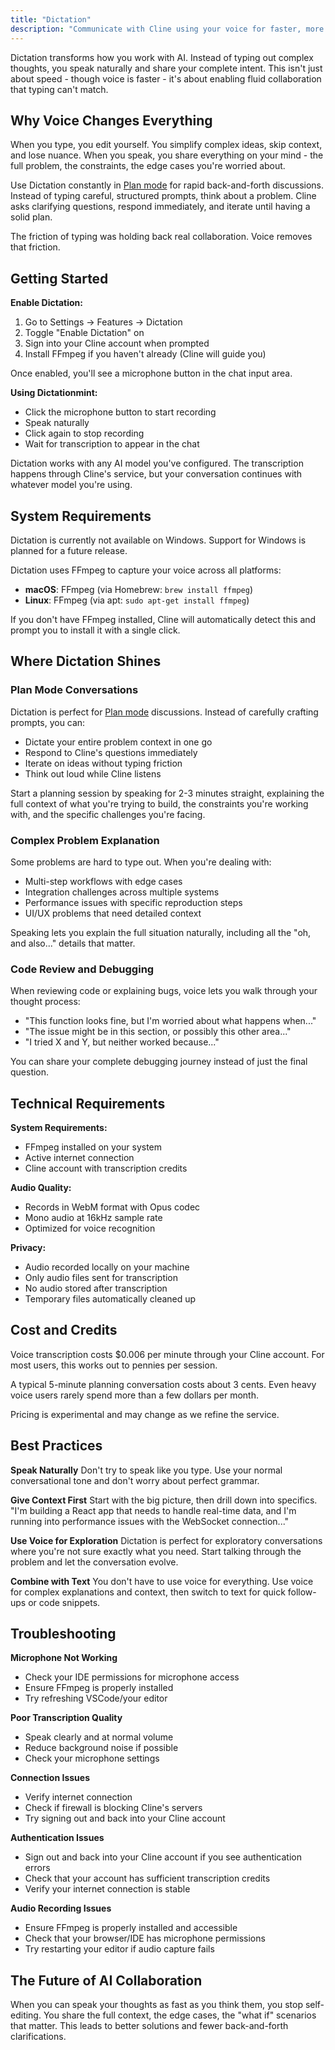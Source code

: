 ```yaml
---
title: "Dictation"
description: "Communicate with Cline using your voice for faster, more natural AI collaboration"
---
```


Dictation transforms how you work with AI. Instead of typing out complex thoughts, you speak naturally and share your complete intent. This isn't just about speed - though voice is faster - it's about enabling fluid collaboration that typing can't match.

## Why Voice Changes Everything

When you type, you edit yourself. You simplify complex ideas, skip context, and lose nuance. When you speak, you share everything on your mind - the full problem, the constraints, the edge cases you're worried about.

Use Dictation constantly in [Plan mode](/features/plan-and-act) for rapid back-and-forth discussions. Instead of typing careful, structured prompts, think about a problem. Cline asks clarifying questions, respond immediately, and iterate until having a solid plan.

The friction of typing was holding back real collaboration. Voice removes that friction.

## Getting Started

**Enable Dictation:**
1. Go to Settings → Features → Dictation
2. Toggle "Enable Dictation" on
3. Sign into your Cline account when prompted
4. Install FFmpeg if you haven't already (Cline will guide you)

Once enabled, you'll see a microphone button in the chat input area.

**Using Dictationmint:**
- Click the microphone button to start recording
- Speak naturally
- Click again to stop recording
- Wait for transcription to appear in the chat

<Tip>
Dictation works with any AI model you've configured. The transcription happens through Cline's service, but your conversation continues with whatever model you're using.
</Tip>

## System Requirements

<Note>
Dictation is currently not available on Windows. Support for Windows is planned for a future release.
</Note>

Dictation uses FFmpeg to capture your voice across all platforms:

- **macOS**: FFmpeg (via Homebrew: `brew install ffmpeg`)
- **Linux**: FFmpeg (via apt: `sudo apt-get install ffmpeg`)

If you don't have FFmpeg installed, Cline will automatically detect this and prompt you to install it with a single click.

## Where Dictation Shines

### Plan Mode Conversations

Dictation is perfect for [Plan mode](/features/plan-and-act) discussions. Instead of carefully crafting prompts, you can:

- Dictate your entire problem context in one go
- Respond to Cline's questions immediately
- Iterate on ideas without typing friction
- Think out loud while Cline listens

Start a planning session by speaking for 2-3 minutes straight, explaining the full context of what you're trying to build, the constraints you're working with, and the specific challenges you're facing.

### Complex Problem Explanation

Some problems are hard to type out. When you're dealing with:
- Multi-step workflows with edge cases
- Integration challenges across multiple systems  
- Performance issues with specific reproduction steps
- UI/UX problems that need detailed context

Speaking lets you explain the full situation naturally, including all the "oh, and also..." details that matter.

### Code Review and Debugging

When reviewing code or explaining bugs, voice lets you walk through your thought process:
- "This function looks fine, but I'm worried about what happens when..."
- "The issue might be in this section, or possibly this other area..."
- "I tried X and Y, but neither worked because..."

You can share your complete debugging journey instead of just the final question.

## Technical Requirements

**System Requirements:**
- FFmpeg installed on your system
- Active internet connection
- Cline account with transcription credits

**Audio Quality:**
- Records in WebM format with Opus codec
- Mono audio at 16kHz sample rate
- Optimized for voice recognition

**Privacy:**
- Audio recorded locally on your machine
- Only audio files sent for transcription
- No audio stored after transcription
- Temporary files automatically cleaned up

## Cost and Credits

Voice transcription costs $0.006 per minute through your Cline account. For most users, this works out to pennies per session.

A typical 5-minute planning conversation costs about 3 cents. Even heavy voice users rarely spend more than a few dollars per month.

<Note>
Pricing is experimental and may change as we refine the service.
</Note>

## Best Practices

**Speak Naturally**
Don't try to speak like you type. Use your normal conversational tone and don't worry about perfect grammar.

**Give Context First**
Start with the big picture, then drill down into specifics. "I'm building a React app that needs to handle real-time data, and I'm running into performance issues with the WebSocket connection..."

**Use Voice for Exploration**
Dictation is perfect for exploratory conversations where you're not sure exactly what you need. Start talking through the problem and let the conversation evolve.

**Combine with Text**
You don't have to use voice for everything. Use voice for complex explanations and context, then switch to text for quick follow-ups or code snippets.

## Troubleshooting

**Microphone Not Working**
- Check your IDE permissions for microphone access
- Ensure FFmpeg is properly installed
- Try refreshing VSCode/your editor

**Poor Transcription Quality**
- Speak clearly and at normal volume
- Reduce background noise if possible
- Check your microphone settings

**Connection Issues**
- Verify internet connection
- Check if firewall is blocking Cline's servers
- Try signing out and back into your Cline account

**Authentication Issues**
- Sign out and back into your Cline account if you see authentication errors
- Check that your account has sufficient transcription credits
- Verify your internet connection is stable

**Audio Recording Issues**
- Ensure FFmpeg is properly installed and accessible
- Check that your browser/IDE has microphone permissions
- Try restarting your editor if audio capture fails

## The Future of AI Collaboration

When you can speak your thoughts as fast as you think them, you stop self-editing. You share the full context, the edge cases, the "what if" scenarios that matter. This leads to better solutions and fewer back-and-forth clarifications.
